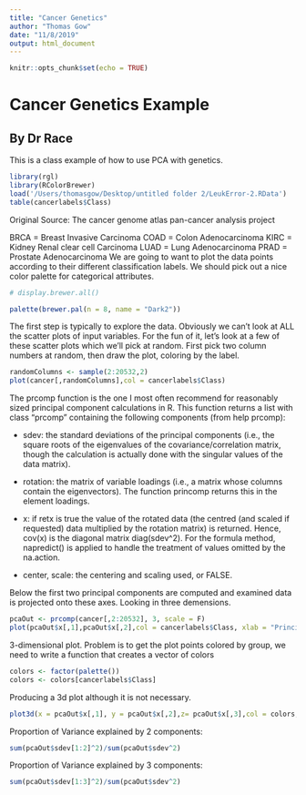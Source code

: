 ```yaml
---
title: "Cancer Genetics"
author: "Thomas Gow"
date: "11/8/2019"
output: html_document
---
```


```r
knitr::opts_chunk$set(echo = TRUE)
```

# Cancer Genetics Example
## By Dr Race

This is a class example of how to use PCA with genetics.

```r
library(rgl)
library(RColorBrewer)
load('/Users/thomasgow/Desktop/untitled folder 2/LeukError-2.RData')
table(cancerlabels$Class)
```

Original Source: The cancer genome atlas pan-cancer analysis project

BRCA = Breast Invasive Carcinoma
COAD = Colon Adenocarcinoma
KIRC = Kidney Renal clear cell Carcinoma
LUAD = Lung Adenocarcinoma
PRAD = Prostate Adenocarcinoma
We are going to want to plot the data points according to their different classification labels. We should pick out a nice color palette for categorical attributes.


```r
# display.brewer.all()
```



```r
palette(brewer.pal(n = 8, name = "Dark2"))
```


The first step is typically to explore the data. Obviously we can’t look at ALL the scatter plots of input variables. For the fun of it, let’s look at a few of these scatter plots which we’ll pick at random. First pick two column numbers at random, then draw the plot, coloring by the label.  
  
  
  
```r
randomColumns <- sample(2:20532,2)
plot(cancer[,randomColumns],col = cancerlabels$Class)
```


The prcomp function is the one I most often recommend for reasonably sized principal component calculations in R. This function returns a list with class “prcomp” containing the following components (from help prcomp):

- sdev: the standard deviations of the principal components (i.e., the square roots of the eigenvalues of the covariance/correlation matrix, though the calculation is actually done with the singular values of the data matrix).

- rotation: the matrix of variable loadings (i.e., a matrix whose columns contain the eigenvectors). The function princomp returns this in the element loadings.

- x: if retx is true the value of the rotated data (the centred (and scaled if requested) data multiplied by the rotation matrix) is returned. Hence, cov(x) is the diagonal matrix diag(sdev^2). For the formula method, napredict() is applied to handle the treatment of values omitted by the na.action.

- center, scale: the centering and scaling used, or FALSE.  
  
  
Below the first two principal components are computed and examined data is projected onto these axes. Looking in three demensions.



```r
pcaOut <- prcomp(cancer[,2:20532], 3, scale = F)
plot(pcaOut$x[,1],pcaOut$x[,2],col = cancerlabels$Class, xlab = "Principal Component 1", ylab = "Principal Component 2", main = 'Genetic Samples Projected into 2-dimensions')
```

3-dimensional plot. Problem is to get the plot points colored by group, we need to write a function that creates a vector of colors


```r
colors <- factor(palette())
colors <- colors[cancerlabels$Class]
```

Producing a 3d plot although it is not necessary.

```r
plot3d(x = pcaOut$x[,1], y = pcaOut$x[,2],z= pcaOut$x[,3],col = colors, xlab = "Principal Component 1", ylab = "Principal Component 2", zlab = "Principal Component 3")
```

Proportion of Variance explained by 2 components:

```r
sum(pcaOut$sdev[1:2]^2)/sum(pcaOut$sdev^2)
```

Proportion of Variance explained by 3 components:
```r
sum(pcaOut$sdev[1:3]^2)/sum(pcaOut$sdev^2)
```






